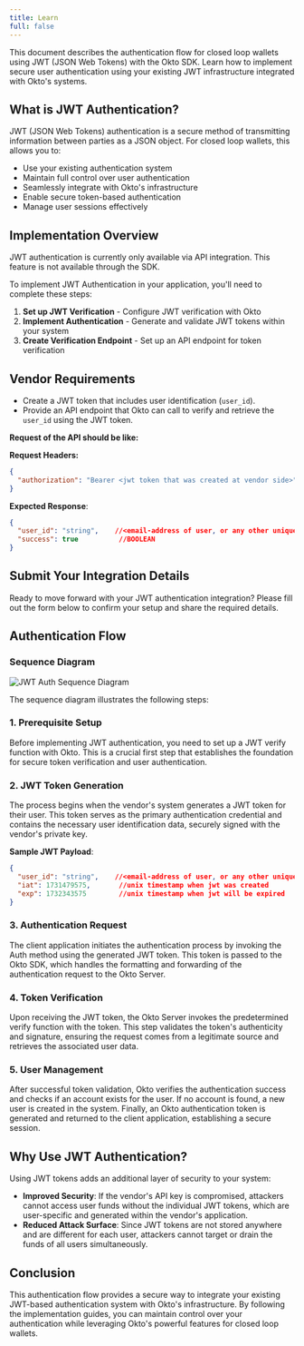 ```yaml
---
title: Learn 
full: false
---
```


This document describes the authentication flow for closed loop wallets using JWT (JSON Web Tokens) with the Okto SDK. Learn how to implement secure user authentication using your existing JWT infrastructure integrated with Okto's systems.


## What is JWT Authentication?

JWT (JSON Web Tokens) authentication is a secure method of transmitting information between parties as a JSON object. For closed loop wallets, this allows you to:

- Use your existing authentication system
- Maintain full control over user authentication
- Seamlessly integrate with Okto's infrastructure
- Enable secure token-based authentication
- Manage user sessions effectively

## Implementation Overview

<Callout title="Note">
JWT authentication is currently only available via API integration. This feature is not available through the SDK.
</Callout>

To implement JWT Authentication in your application, you'll need to complete these steps:

1. **Set up JWT Verification** - Configure JWT verification with Okto
2. **Implement Authentication** - Generate and validate JWT tokens within your system
3. **Create Verification Endpoint** - Set up an API endpoint for token verification

## Vendor Requirements

- Create a JWT token that includes user identification (`user_id`).
- Provide an API endpoint that Okto can call to verify and retrieve the `user_id` using the JWT token.

**Request of the API should be like:**

**Request Headers:**
```json
{
  "authorization": "Bearer <jwt token that was created at vendor side>"
}
```

**Expected Response**:
```json
{
  "user_id": "string",    //<email-address of user, or any other unique identification of user>,
  "success": true          //BOOLEAN
}
```

## Submit Your Integration Details

Ready to move forward with your JWT authentication integration? Please fill out the form below to confirm your setup and share the required details.

<TypeformEmbed id="JOvE1w2S" />

## Authentication Flow

### Sequence Diagram

![JWT Auth Sequence Diagram](/images/jwt-auth-sequence-diagram.png)

The sequence diagram illustrates the following steps:

### 1. Prerequisite Setup
Before implementing JWT authentication, you need to set up a JWT verify function with Okto. This is a crucial first step that establishes the foundation for secure token verification and user authentication.

### 2. JWT Token Generation
The process begins when the vendor's system generates a JWT token for their user. This token serves as the primary authentication credential and contains the necessary user identification data, securely signed with the vendor's private key.

**Sample JWT Payload**:
```json
{
  "user_id": "string",    //<email-address of user, or any other unique identification of user>,
  "iat": 1731479575,       //unix timestamp when jwt was created
  "exp": 1732343575        //unix timestamp when jwt will be expired
}
```

### 3. Authentication Request
The client application initiates the authentication process by invoking the Auth method using the generated JWT token. This token is passed to the Okto SDK, which handles the formatting and forwarding of the authentication request to the Okto Server.

### 4. Token Verification
Upon receiving the JWT token, the Okto Server invokes the predetermined verify function with the token. This step validates the token's authenticity and signature, ensuring the request comes from a legitimate source and retrieves the associated user data.

### 5. User Management
After successful token validation, Okto verifies the authentication success and checks if an account exists for the user. If no account is found, a new user is created in the system. Finally, an Okto authentication token is generated and returned to the client application, establishing a secure session.

## Why Use JWT Authentication?

Using JWT tokens adds an additional layer of security to your system:

- **Improved Security**: If the vendor's API key is compromised, attackers cannot access user funds without the individual JWT tokens, which are user-specific and generated within the vendor's application.
- **Reduced Attack Surface**: Since JWT tokens are not stored anywhere and are different for each user, attackers cannot target or drain the funds of all users simultaneously.


## Conclusion
This authentication flow provides a secure way to integrate your existing JWT-based authentication system with Okto's infrastructure. By following the implementation guides, you can maintain control over your authentication while leveraging Okto's powerful features for closed loop wallets.